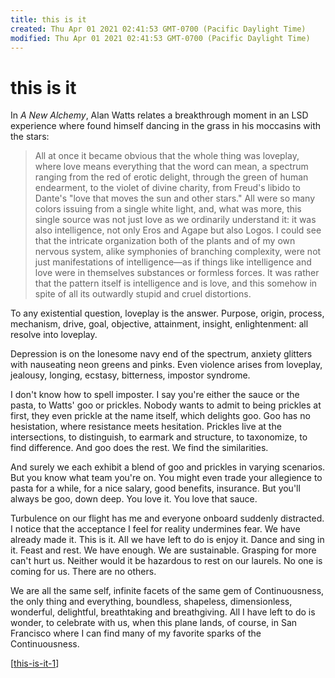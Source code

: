 ```yaml
---
title: this is it
created: Thu Apr 01 2021 02:41:53 GMT-0700 (Pacific Daylight Time)
modified: Thu Apr 01 2021 02:41:53 GMT-0700 (Pacific Daylight Time)
---
```

# this is it

In _A New Alchemy_, Alan Watts relates a breakthrough moment in an LSD experience where found himself dancing in the grass in his moccasins with the stars:

> All at once it became obvious that the whole thing was loveplay, where love means everything that the word can mean, a spectrum ranging from the red of erotic delight, through the green of human endearment, to the violet of divine charity, from Freud's libido to Dante's "love that moves the sun and other stars." All were so many colors issuing from a single white light, and, what was more, this single source was not just love as we ordinarily understand it: it was also intelligence, not only Eros and Agape but also Logos. I could see that the intricate organization both of the plants and of my own nervous system, alike symphonies of branching complexity, were not just manifestations of intelligence—as if things like intelligence and love were in themselves substances or formless forces. It was rather that the pattern itself is intelligence and is love, and this somehow in spite of all its outwardly stupid and cruel distortions.

To any existential question, loveplay is the answer. Purpose, origin, process, mechanism, drive, goal, objective, attainment, insight, enlightenment: all resolve into loveplay.

Depression is on the lonesome navy end of the spectrum, anxiety glitters with nauseating neon greens and pinks. Even violence arises from loveplay, jealousy, longing, ecstasy, bitterness, impostor syndrome.

I don't know how to spell imposter. I say you're either the sauce or the pasta, to Watts' goo or prickles. Nobody wants to admit to being prickles at first, they even prickle at the name itself, which delights goo. Goo has no hesistation, where resistance meets hesitation. Prickles live at the intersections, to distinguish, to earmark and structure, to taxonomize, to find difference. And goo does the rest. We find the similarities.

And surely we each exhibit a blend of goo and prickles in varying scenarios. But you know what team you're on. You might even trade your allegience to pasta for a while, for a nice salary, good benefits, insurance. But you'll always be goo, down deep. You love it. You love that sauce.

Turbulence on our flight has me and everyone onboard suddenly distracted. I notice that the acceptance I feel for reality undermines fear. We have already made it. This is it. All we have left to do is enjoy it. Dance and sing in it. Feast and rest. We have enough. We are sustainable. Grasping for more can't hurt us. Neither would it be hazardous to rest on our laurels. No one is coming for us. There are no others.

We are all the same self, infinite facets of the same gem of Continuousness, the only thing and everything, boundless, shapeless, dimensionless, wonderful, delightful, breathtaking and breathgiving. All I have left to do is wonder, to celebrate with us, when this plane lands, of course, in San Francisco where I can find many of my favorite sparks of the Continuousness.

[[this-is-it-1]]

[//begin]: # "Autogenerated link references for markdown compatibility"
[this-is-it-1]: this-is-it-1 "this is it"
[//end]: # "Autogenerated link references"
